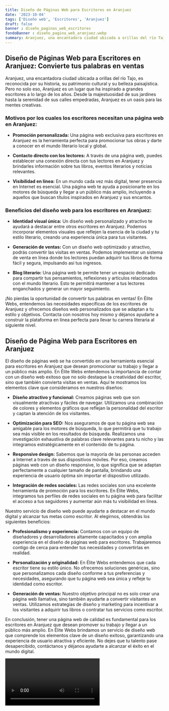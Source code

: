 ```yaml
---
title: Diseño de Páginas Web para Escritores en Aranjuez
date: '2023-10-04'
tags: ['Diseño web', 'Escritores', 'Aranjuez']
draft: false
banner : diseño_paginas_web_escritores
fondoBanner : diseño_pagina_web_aranjuez.webp
summary: Aranjuez, una encantadora ciudad ubicada a orillas del río Tajo, es reconocida por su historia, su patrimonio cultural y su belleza paisajística. Pero no solo eso, Aranjuez es un lugar que ha inspirado a grandes escritores a lo largo de los años. Desde la majestuosidad de sus jardines hasta la serenidad de sus calles empedradas, Aranjuez es un oasis para las mentes creativas.
---
```


## Diseño de Páginas Web para Escritores en Aranjuez: Convierte tus palabras en ventas

Aranjuez, una encantadora ciudad ubicada a orillas del río Tajo, es reconocida por su historia, su patrimonio cultural y su belleza paisajística. Pero no solo eso, Aranjuez es un lugar que ha inspirado a grandes escritores a lo largo de los años. Desde la majestuosidad de sus jardines hasta la serenidad de sus calles empedradas, Aranjuez es un oasis para las mentes creativas.

### Motivos por los cuales los escritores necesitan una página web en Aranjuez:

- **Promoción personalizada:** Una página web exclusiva para escritores en Aranjuez es la herramienta perfecta para promocionar tus obras y darte a conocer en el mundo literario local y global.

- **Contacto directo con los lectores:** A través de una página web, puedes establecer una conexión directa con tus lectores en Aranjuez y brindarles información sobre tus libros, eventos literarios y noticias relevantes.

- **Visibilidad en línea:** En un mundo cada vez más digital, tener presencia en Internet es esencial. Una página web te ayuda a posicionarte en los motores de búsqueda y llegar a un público más amplio, incluyendo a aquellos que buscan títulos inspirados en Aranjuez y sus encantos.

### Beneficios del diseño web para los escritores en Aranjuez:

- **Identidad visual única:** Un diseño web personalizado y atractivo te ayudará a destacar entre otros escritores en Aranjuez. Podemos incorporar elementos visuales que reflejen la esencia de la ciudad y tu estilo literario, creando una experiencia única para tus visitantes.

- **Generación de ventas:** Con un diseño web optimizado y atractivo, podrás convertir las visitas en ventas. Podemos implementar un sistema de venta en línea donde los lectores puedan adquirir tus libros de forma fácil y segura, impulsando así tus ingresos.

- **Blog literario:** Una página web te permite tener un espacio dedicado para compartir tus pensamientos, reflexiones y artículos relacionados con el mundo literario. Esto te permitirá mantener a tus lectores enganchados y generar un mayor seguimiento.

¡No pierdas la oportunidad de convertir tus palabras en ventas! En Élite Webs, entendemos las necesidades específicas de los escritores de Aranjuez y ofrecemos diseños web personalizados que se adaptan a tu estilo y objetivos. Contacta con nosotros hoy mismo y déjanos ayudarte a construir la plataforma en línea perfecta para llevar tu carrera literaria al siguiente nivel.

<GifSeo />

<Cta />

## Diseño de Página Web para Escritores en Aranjuez

El diseño de páginas web se ha convertido en una herramienta esencial para escritores en Aranjuez que desean promocionar su trabajo y llegar a un público más amplio. En Élite Webs entendemos la importancia de contar con un diseño web exitoso que no solo destaque la creatividad del escritor, sino que también convierta visitas en ventas. Aquí te mostramos los elementos clave que consideramos en nuestros diseños:

- **Diseño atractivo y funcional:** Creamos páginas web que son visualmente atractivas y fáciles de navegar. Utilizamos una combinación de colores y elementos gráficos que reflejan la personalidad del escritor y captan la atención de los visitantes.

- **Optimización para SEO:** Nos aseguramos de que tu página web sea amigable para los motores de búsqueda, lo que permitirá que tu trabajo sea más visible en los resultados de búsqueda. Realizamos una investigación exhaustiva de palabras clave relevantes para tu nicho y las integramos estratégicamente en el contenido de tu página.

- **Responsive design:** Sabemos que la mayoría de las personas acceden a Internet a través de sus dispositivos móviles. Por eso, creamos páginas web con un diseño responsive, lo que significa que se adaptan perfectamente a cualquier tamaño de pantalla, brindando una experiencia de usuario óptima sin importar el dispositivo utilizado.

- **Integración de redes sociales:** Las redes sociales son una excelente herramienta de promoción para los escritores. En Élite Webs, integramos tus perfiles de redes sociales en tu página web para facilitar el acceso a tus seguidores y aumentar aún más tu visibilidad en línea.

Nuestro servicio de diseño web puede ayudarte a destacar en el mundo digital y alcanzar tus metas como escritor. Al elegirnos, obtendrás los siguientes beneficios:

- **Profesionalismo y experiencia:** Contamos con un equipo de diseñadores y desarrolladores altamente capacitados y con amplia experiencia en el diseño de páginas web para escritores. Trabajaremos contigo de cerca para entender tus necesidades y convertirlas en realidad.

- **Personalización y originalidad:** En Élite Webs entendemos que cada escritor tiene su estilo único. No ofrecemos soluciones genéricas, sino que personalizamos cada diseño conforme a tus preferencias y necesidades, asegurando que tu página web sea única y refleje tu identidad como escritor.

- **Generación de ventas:** Nuestro objetivo principal no es solo crear una página web llamativa, sino también ayudarte a convertir visitantes en ventas. Utilizamos estrategias de diseño y marketing para incentivar a los visitantes a adquirir tus libros o contratar tus servicios como escritor.

En conclusión, tener una página web de calidad es fundamental para los escritores en Aranjuez que desean promover su trabajo y llegar a un público más amplio. En Élite Webs brindamos un servicio de diseño web que comprende los elementos clave de un diseño exitoso, garantizando una experiencia de usuario atractiva y eficiente. No dejes que tu talento pase desapercibido, contáctanos y déjanos ayudarte a alcanzar el éxito en el mundo digital.

<Video />

<CtaBot job='Escritores' city='Aranjuez'/>

<Gmaps query='Aranjuez+españa+maps' />
